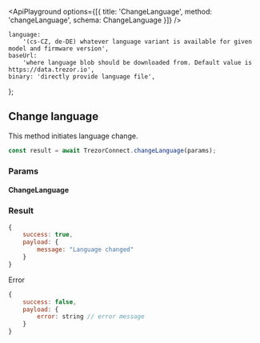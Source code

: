 

<ApiPlayground
    options={[{ title: 'ChangeLanguage', method: 'changeLanguage', schema: ChangeLanguage }]}
/>

    language:
        '(cs-CZ, de-DE) whatever language variant is available for given model and firmware version',
    baseUrl:
        'where language blob should be downloaded from. Default value is https://data.trezor.io',
    binary: 'directly provide language file',
};

## Change language

This method initiates language change.

```javascript
const result = await TrezorConnect.changeLanguage(params);
```

### Params

<CommonParamsLink />

#### ChangeLanguage

<ParamsTable schema={ChangeLanguage} descriptions={paramDescriptions} />

### Result

```javascript
{
    success: true,
    payload: {
        message: "Language changed"
    }
}

```

Error

```javascript
{
    success: false,
    payload: {
        error: string // error message
    }
}
```
